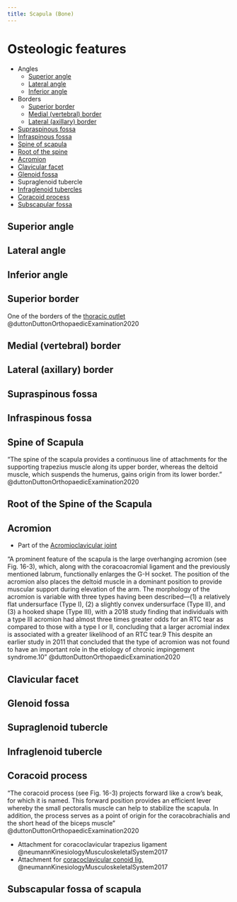 ```yaml
---
title: Scapula (Bone)
---
```




# Osteologic features {#osteologic-features}

- Angles
    - [Superior angle](#superior-angle)
    - [Lateral angle](#lateral-angle)
    - [Inferior angle](#inferior-angle)
- Borders
    - [Superior border](#superior-border)
    - [Medial (vertebral) border](#medial-border)
    - [Lateral (axillary) border](#lateral-border)
- [Supraspinous fossa](#supraspinous-fossa)
- [Infraspinous fossa](#infraspinous-fossa)
- [Spine of scapula](#spine-of-scapula)
- [Root of the spine](#root-of-spine)
- [Acromion](#acromion)
- [Clavicular facet](#clavicular-facet)
- [Glenoid fossa](#glenoid)
- Supraglenoid tubercle
- [Infraglenoid tubercles](#infraglenoid-tubercle)
- [Coracoid process](#coracoid-process)
- [Subscapular fossa](#subscapular-fossa)

## Superior angle {#superior-angle}

## Lateral angle {#lateral-angle}

## Inferior angle {#inferior-angle}

## Superior border {#superior-border}

One of the borders of the [thoracic outlet]({{< var ref-thoracic-outlet.path >}}) @duttonDuttonOrthopaedicExamination2020

## Medial (vertebral) border {#medial-border}

## Lateral (axillary) border {#lateral-border}

## Supraspinous fossa {#supraspinous-fossa}


## Infraspinous fossa {#infraspinous-fossa}

## Spine of Scapula {#spine-of-scapula}

"The spine of the scapula provides a continuous line of attachments for the supporting trapezius muscle along its upper border, whereas the deltoid muscle, which suspends the humerus, gains origin from its lower border." @duttonDuttonOrthopaedicExamination2020 

## Root of the Spine of the Scapula {#root-of-spine}

## Acromion {#acromion}

- Part of the [Acromioclavicular joint]({{< var ref-acromioclavicular-joint.path >}})

"A prominent feature of the scapula is the large overhanging acromion (see Fig. 16-3), which, along with the coracoacromial ligament and the previously mentioned labrum, functionally enlarges the G-H socket. The position of the acromion also places the deltoid muscle in a dominant position to provide muscular support during elevation of the arm. The morphology of the acromion is variable with three types having been described—(1) a relatively flat undersurface (Type I), (2) a slightly convex undersurface (Type II), and (3) a hooked shape (Type III), with a 2018 study finding that individuals with a type III acromion had almost three times greater odds for an RTC tear as compared to those with a type I or II, concluding that a larger acromial index is associated with a greater likelihood of an RTC tear.9 This despite an earlier study in 2011 that concluded that the type of acromion was not found to have an important role in the etiology of chronic impingement syndrome.10" @duttonDuttonOrthopaedicExamination2020 

## Clavicular facet {#clavicular-facet}

## Glenoid fossa {#glenoid-fossa}

## Supraglenoid tubercle {#supraglenoid-tubercle}

## Infraglenoid tubercle {#infraglenoid-tubercle}


## Coracoid process {#coracoid-process}

"The coracoid process (see Fig. 16-3) projects forward like a crow’s beak, for which it is named. This forward position provides an efficient lever whereby the small pectoralis muscle can help to stabilize the scapula. In addition, the process serves as a point of origin for the coracobrachialis and the short head of the biceps muscle" @duttonDuttonOrthopaedicExamination2020

- Attachment for coracoclavicular trapezius ligament @neumannKinesiologyMusculoskeletalSystem2017
- Attachment for [coracoclavicular conoid lig.]({{< var ref-coracoclavicular-conoid-ligament.path >}}) @neumannKinesiologyMusculoskeletalSystem2017

## Subscapular fossa of scapula {#subscapular-fossa}